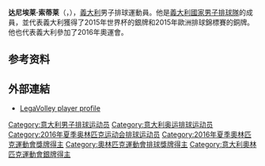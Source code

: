 {{Infobox volleyball biography
| name           = 达尼埃莱·索蒂莱<br />Daniele Sottile
| image          = Daniele Sottile.jpg
| image_size     = <!-- Leave this blank for the default size -->
| caption        = 
| fullname       = Daniele Sottile
| nickname       = 
| nationality    = [[義大利|義大利]]
| birth_date     = {{Birth date and age|1979|8|17|mf=y}}
| birth_place    = [[義大利|義大利]][[米拉佐|米拉佐]]
| death_date     = <!-- Use  {{death date and age|YYYY|MM|DD|YYYY|MM|DD}}   -->
| death_place    = 
| hometown       = 
| height         = {{height|m=1.86|precision=0}}
| weight         =  {{convert|73|kg|lb|abbr=on}} 
| spike          = {{convert|332|cm|abbr=on}} 
| block          =  {{convert|310|cm|abbr=on}} 
| college        = 
| position       = Setter
| currentclub    = {{flagicon|ITA}} [[Latina_Volley|Latina Volley]]
| currentnumber  = 3 （國家隊）
}}
'''达尼埃莱·索蒂莱'''（{{lang-it|Daniele Sottile}}，{{bd|1979年|8月17日}}），[[義大利|義大利]]男子排球運動員。他是[[義大利國家男子排球隊|義大利國家男子排球隊]]的成員，並代表義大利獲得了2015年世界杯的銀牌和2015年歐洲排球錦標賽的銅牌。他也代表義大利參加了2016年奧運會。

== 参考资料 ==
{{reflist}}

==外部連結==
* [http://www.legavolley.it/DettaglioAtleta.asp?IdAtleta=Sot-Pas-79 LegaVolley player profile]{{Wayback|url=http://www.legavolley.it/DettaglioAtleta.asp?IdAtleta=Sot-Pas-79 |date=20171205153821 }}
{{commons}}

{{2016年夏季奥运会意大利男子排球阵容}}

{{Authority control}}
{{DEFAULTSORT: Sottile, Daniele}}
[[Category:意大利男子排球运动员|Category:意大利男子排球运动员]]
[[Category:意大利奥运排球运动员|Category:意大利奥运排球运动员]]
[[Category:2016年夏季奥林匹克运动会排球运动员|Category:2016年夏季奥林匹克运动会排球运动员]]
[[Category:2016年夏季奧林匹克運動會獎牌得主|Category:2016年夏季奧林匹克運動會獎牌得主]]
[[Category:奧林匹克運動會排球獎牌得主|Category:奧林匹克運動會排球獎牌得主]]
[[Category:意大利奧林匹克運動會銀牌得主|Category:意大利奧林匹克運動會銀牌得主]]